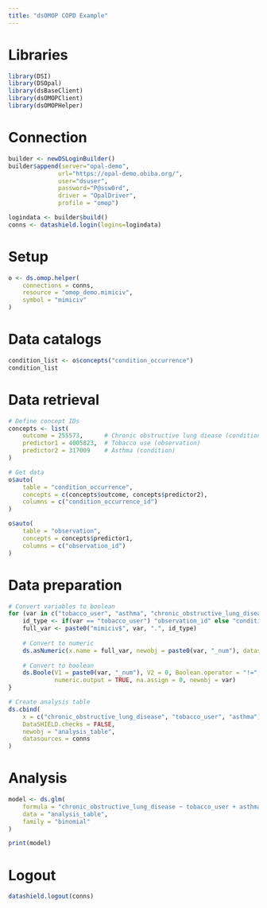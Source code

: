```yaml
---
title: "dsOMOP COPD Example"
---
```


# Libraries

```r
library(DSI)
library(DSOpal)
library(dsBaseClient)
library(dsOMOPClient)
library(dsOMOPHelper)
```

# Connection

```r
builder <- newDSLoginBuilder()
builder$append(server="opal-demo",
              url="https://opal-demo.obiba.org/",
              user="dsuser",
              password="P@ssw0rd",
              driver = "OpalDriver",
              profile = "omop")

logindata <- builder$build()
conns <- datashield.login(logins=logindata)
```

# Setup

```r
o <- ds.omop.helper(
    connections = conns,
    resource = "omop_demo.mimiciv", 
    symbol = "mimiciv"
)
```

# Data catalogs

```r
condition_list <- o$concepts("condition_occurrence")
condition_list
```

# Data retrieval

```r
# Define concept IDs
concepts <- list(
    outcome = 255573,      # Chronic obstructive lung diease (condition)
    predictor1 = 4005823,  # Tobacco use (observation)
    predictor2 = 317009    # Asthma (condition)
)

# Get data
o$auto(
    table = "condition_occurrence", 
    concepts = c(concepts$outcome, concepts$predictor2),
    columns = c("condition_occurrence_id")
)

o$auto(
    table = "observation", 
    concepts = concepts$predictor1,
    columns = c("observation_id")
)

```

# Data preparation

```r
# Convert variables to boolean
for (var in c("tobacco_user", "asthma", "chronic_obstructive_lung_disease")) {
    id_type <- if(var == "tobacco_user") "observation_id" else "condition_occurrence_id"
    full_var <- paste0("mimiciv$", var, ".", id_type)
    
    # Convert to numeric
    ds.asNumeric(x.name = full_var, newobj = paste0(var, "_num"), datasources = conns)
    
    # Convert to boolean
    ds.Boole(V1 = paste0(var, "_num"), V2 = 0, Boolean.operator = "!=", 
             numeric.output = TRUE, na.assign = 0, newobj = var)
}

# Create analysis table
ds.cbind(
    x = c("chronic_obstructive_lung_disease", "tobacco_user", "asthma"),
    DataSHIELD.checks = FALSE,
    newobj = "analysis_table",
    datasources = conns
)
```

# Analysis

```r
model <- ds.glm(
    formula = "chronic_obstructive_lung_disease ~ tobacco_user + asthma", 
    data = "analysis_table", 
    family = "binomial"
)

print(model)
```

# Logout

```r
datashield.logout(conns)
```